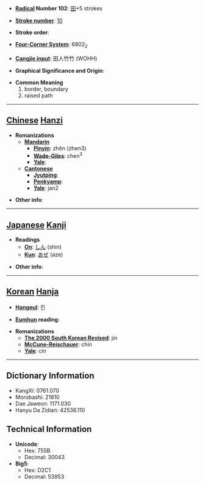 * '''[[Wiktionary:Chinese radical index| Radical]] Number 102''': [[Wiktionary:Chinese radical index 田|田]]+5 strokes

* '''[[Wiktionary:Chinese total strokes index|Stroke number]]''': [[Wiktionary:Chinese total strokes index 10|10]]

* '''Stroke order''': 

* '''[[Wiktionary:Chinese four corner index|Four-Corner System]]''': 6802<sub>2</sub>

* '''[[Wiktionary:Chinese Cangjie index|Cangjie input]]''': 田人竹竹 (WOHH)

* '''Graphical Significance and Origin''': 

* '''Common Meaning'''
*#border, boundary
*# raised path


----

== [[Chinese]] [[Hanzi]] ==

* '''Romanizations'''
** '''[[Mandarin]]'''
*** '''[[Pinyin]]''': zhěn (zhen3)
*** '''[[Wade-Giles]]''': chen<sup>3</sup>
*** '''[[Yale]]''': 
** '''[[Cantonese]]'''
*** '''[[Jyutping]]''':
*** '''[[Penkyamp]]''': 
*** '''[[Yale]]''': jan2

* '''Other info''': 

----

== [[Japanese]] [[Kanji]] ==

* '''Readings'''
** '''[[On]]''': [[しん]] (shin)
** '''[[Kun]]''': [[あぜ]] (aze)

* '''Other info''':  

----

== [[Korean]] [[Hanja]] ==

* '''[[Hangeul]]''': 진

* '''[[Eumhun]] reading''': 

* '''Romanizations'''
** '''[[The 2000 South Korean Revised Romanization|The 2000 South Korean Revised]]''': jin
** '''[[McCune-Reischauer]]''': chin
** '''[[Yale]]''': cin

----

== Dictionary Information ==

* KangXi: 0761.070
* Morobashi: 21810
* Dae Jaweon: 1171.030
* Hanyu Da Zidian: 42536.110

== Technical Information ==

* '''Unicode''':
** Hex: 755B
** Decimal: 30043
* '''Big5''':
** Hex: D2C1
** Decimal: 53953
